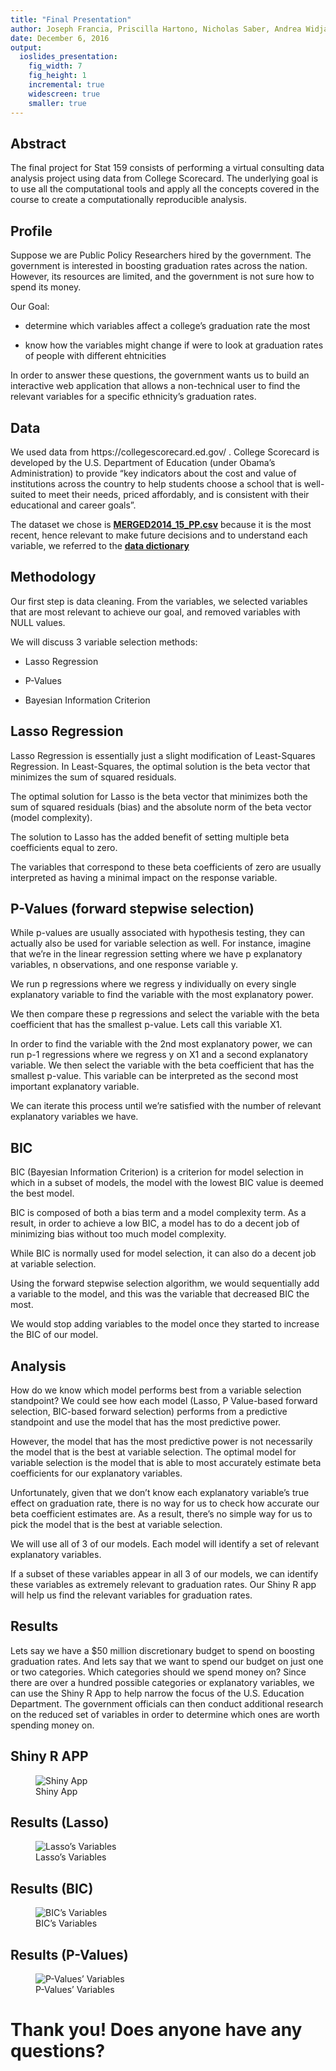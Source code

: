 ```yaml
---
title: "Final Presentation"
author: Joseph Francia, Priscilla Hartono, Nicholas Saber, Andrea Widjaja
date: December 6, 2016
output:
  ioslides_presentation:
    fig_width: 7
    fig_height: 1
    incremental: true
    widescreen: true
    smaller: true
---
```


## Abstract
The final project for Stat 159 consists of performing a virtual consulting data analysis project using data from College Scorecard. The underlying goal is to use all the computational tools and apply all the concepts covered in the course to create a computationally reproducible analysis.

## Profile
Suppose we are Public Policy Researchers hired by the government. The government is interested in boosting graduation rates across the nation. However, its resources are limited, and the government is not sure how to spend its money.

Our Goal:  

- determine which variables affect a college's graduation rate the most  

- know how the variables might change if were to look at graduation rates of people with different ehtnicities  

In order to answer these questions, the government wants us to build an interactive web application that allows a non-technical user to find the relevant variables for a specific ethnicity's graduation rates. 

## Data
We used data from https://collegescorecard.ed.gov/ . College Scorecard is developed by the U.S. Department of Education (under Obama’s Administration) to provide “key indicators about the cost and value of institutions across the country to help students choose a school that is well-suited to meet their needs, priced affordably, and is consistent with their educational and career goals”.

The dataset we chose is [**MERGED2014_15_PP.csv**](https://collegescorecard.ed.gov/data/) because it is the most recent, hence relevant to make future decisions and to understand each variable, we referred to the [**data dictionary**](https://collegescorecard.ed.gov/assets/CollegeScorecardDataDictionary-09-26-2016.xlsx)

## Methodology  
Our first step is data cleaning. From the variables, we selected variables that are most relevant to achieve our goal, and removed variables with NULL values.  

We will discuss 3 variable selection methods:  

- Lasso Regression  

- P-Values  

- Bayesian Information Criterion  


## Lasso Regression  
Lasso Regression is essentially just a slight modification of Least-Squares Regression. In Least-Squares, the optimal solution is the beta vector that minimizes the sum of squared residuals.  

The optimal solution for Lasso is the beta vector that minimizes both the sum of squared residuals (bias) and the absolute norm of the beta vector (model complexity).  

The solution to Lasso has the added benefit of setting multiple beta coefficients equal to zero.  

The variables that correspond to these beta coefficients of zero are usually interpreted as having a minimal impact on the response variable. 

## P-Values (forward stepwise selection)  
While p-values are usually associated with hypothesis testing, they can actually also be used for variable selection as well. For instance, imagine that we're in the linear regression setting where we have p explanatory variables, n observations, and one response variable y.  

We run p regressions where we regress y individually on every single explanatory variable to find the variable with the most explanatory power.  

We then compare these p regressions and select the variable with the beta coefficient that has the smallest p-value. Lets call this variable X1.  

In order to find the variable with the 2nd most explanatory power, we can run p-1 regressions where we regress y on X1 and a second explanatory variable. We then select the variable with the beta coefficient that has the smallest p-value. This variable can be interpreted as the second most important explanatory variable.  

We can iterate this process until we're satisfied with the number of relevant explanatory variables we have.

## BIC
BIC (Bayesian Information Criterion) is a criterion for model selection in which in a subset of models, the model with the lowest BIC value is deemed the best model.  

BIC is composed of both a bias term and a model complexity term. As a result, in order to achieve a low BIC, a model has to do a decent job of minimizing bias without too much model complexity.  

While BIC is normally used for model selection, it can also do a decent job at variable selection.  

Using the forward stepwise selection algorithm, we would sequentially add a variable to the model, and this was the variable that decreased BIC the most.  

We would stop adding variables to the model once they started to increase the BIC of our model. 

## Analysis
How do we know which model performs best from a variable selection standpoint? 
We could see how each model (Lasso, P Value-based forward selection, BIC-based forward selection) performs from a predictive standpoint and use the model that has the most predictive power.  

However, the model that has the most predictive power is not necessarily the model that is the best at variable selection. The optimal model for variable selection is the model that is able to most accurately estimate beta coefficients for our explanatory variables.  

Unfortunately, given that we don't know each explanatory variable's true effect on graduation rate, there is no way for us to check how accurate our beta coefficient estimates are. As a result, there's no simple way for us to pick the model that is the best at variable selection.  

We will use all of 3 of our models. Each model will identify a set of relevant explanatory variables.  

If a subset of these variables appear in all 3 of our models, we can identify these variables as extremely relevant to graduation rates. Our Shiny R app will help us find the relevant variables for graduation rates.  

## Results
Lets say we have a $50 million discretionary budget to spend on boosting graduation rates. And lets say that we want to spend our budget on just one or two categories. Which categories should we spend money on? Since there are over a hundred possible categories or explanatory variables, we can use the Shiny R App to help narrow the focus of the U.S. Education Department. The government officials can then conduct additional research on the reduced set of variables in order to determine which ones are worth spending money on. 

## Shiny R APP 
![Shiny App](images/app.png)


## Results (Lasso)
![Lasso's Variables](images/Lasso.png)

## Results (BIC)
![BIC's Variables](images/BIC.png)

## Results (P-Values)
![P-Values' Variables](images/P-Values.png)

# Thank you! Does anyone have any questions? 
